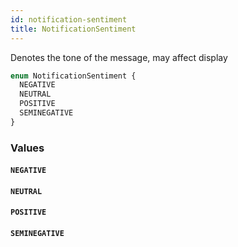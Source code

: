 ```yaml
---
id: notification-sentiment
title: NotificationSentiment
---
```


Denotes the tone of the message, may affect display

```graphql
enum NotificationSentiment {
  NEGATIVE
  NEUTRAL
  POSITIVE
  SEMINEGATIVE
}
```

### Values

#### `NEGATIVE`

#### `NEUTRAL`

#### `POSITIVE`

#### `SEMINEGATIVE`
